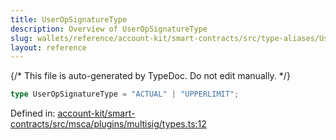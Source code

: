```yaml
---
title: UserOpSignatureType
description: Overview of UserOpSignatureType
slug: wallets/reference/account-kit/smart-contracts/src/type-aliases/UserOpSignatureType
layout: reference
---
```


{/* This file is auto-generated by TypeDoc. Do not edit manually. */}

```ts
type UserOpSignatureType = "ACTUAL" | "UPPERLIMIT";
```

Defined in: [account-kit/smart-contracts/src/msca/plugins/multisig/types.ts:12](https://github.com/alchemyplatform/aa-sdk/blob/9df5be8c23af4e472bcb503c17766b16da0ad87d/account-kit/smart-contracts/src/msca/plugins/multisig/types.ts#L12)
